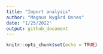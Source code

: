 ```yaml
---
title: "Import analysis"
author: "Magnus Nygård Osnes"
date: "1/25/2022"
output: github_document
---
```


```r
knitr::opts_chunk$set(echo = TRUE)


```

